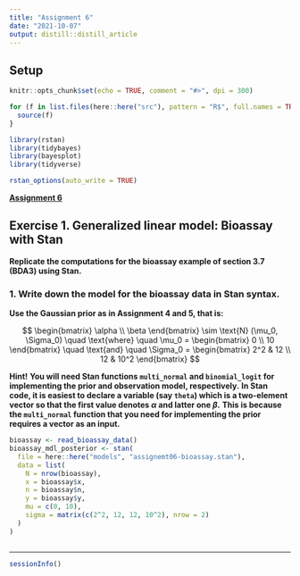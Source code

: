 ```yaml
---
title: "Assignment 6"
date: "2021-10-07"
output: distill::distill_article
---
```


## Setup

```r
knitr::opts_chunk$set(echo = TRUE, comment = "#>", dpi = 300)

for (f in list.files(here::here("src"), pattern = "R$", full.names = TRUE)) {
  source(f)
}

library(rstan)
library(tidybayes)
library(bayesplot)
library(tidyverse)

rstan_options(auto_write = TRUE)
```

**[Assignment 6](assignments/assignment-06.pdf)**

## Exercise 1. Generalized linear model: Bioassay with Stan

**Replicate the computations for the bioassay example of section 3.7 (BDA3) using Stan.**

### 1. Write down the model for the bioassay data in Stan syntax.

**Use the Gaussian prior as in Assignment 4 and 5, that is:**

$$
\begin{bmatrix}
\alpha \\ \beta
\end{bmatrix} \sim \text{N} (\mu_0, \Sigma_0)
\quad \text{where} \quad
\mu_0 = \begin{bmatrix} 0 \\ 10 \end{bmatrix}
\quad \text{and} \quad
\Sigma_0 = \begin{bmatrix} 2^2 & 12 \\ 12 & 10^2 \end{bmatrix}
$$

**Hint!**
**You will need Stan functions `multi_normal` and `binomial_logit` for implementing the prior and observation model, respectively.**
**In Stan code, it is easiest to declare a variable (say `theta`) which is a two-element vector so that the first value denotes $\alpha$ and latter one $\beta$.**
**This is because the `multi_normal` function that you need for implementing the prior requires a vector as an input.**

```r
bioassay <- read_bioassay_data()
bioassay_mdl_posterior <- stan(
  file = here::here("models", "assignemt06-bioassay.stan"),
  data = list(
    N = nrow(bioassay),
    x = bioassay$x,
    n = bioassay$n,
    y = bioassay$y,
    mu = c(0, 10),
    sigma = matrix(c(2^2, 12, 12, 10^2), nrow = 2)
  )
)
```

```r

```






---

```r
sessionInfo()
```
